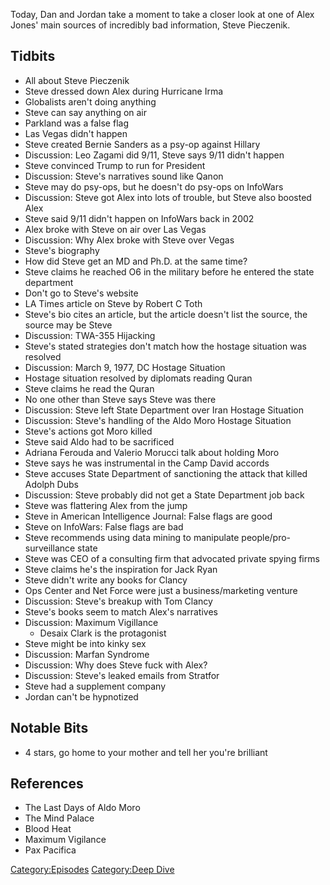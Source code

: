 {{DEFAULTSORT:
    #_EPISODE_0340:All About Steve
}}{{Episode
    | title           = All About Steve
    | caption         = Listen to this episode on [https://knowledgefight.libsyn.com/knowledge-fight-all-about-steve Libsyn] [https://open.spotify.com/episode/5p5qEXLjTsC1cwaeeuStAm Spotify]
    | episodeNumber   = 340
    | length          = 01:59:11
    | airDate         = September 6, 2019
    | episodeType     = [[:Category:Deep Dive|Deep Dive]]
    | appearance      = [[Steve Pieczenik]], [[Leo Zagami]], [[Robert C Toth]], [[Aldo Moro]], [[Adriana Ferouda]], [[Valerio Morucci]], [[Adolph Dubs]], [[Tom Clancy]]
    | previousEpisode = [[339: March 29-April 1, 2013]]
    | nextEpisode     = [[341: September 5, 2019]]
}}

{{Stub}}

Today, Dan and Jordan take a moment to take a closer look at one of Alex Jones' main sources of incredibly bad information, Steve Pieczenik.

==Tidbits==

*All about Steve Pieczenik
*Steve dressed down Alex during Hurricane Irma
*Globalists aren't doing anything
*Steve can say anything on air
*Parkland was a false flag
*Las Vegas didn't happen
*Steve created Bernie Sanders as a psy-op against Hillary
*Discussion: Leo Zagami did 9/11, Steve says 9/11 didn't happen
*Steve convinced Trump to run for President
*Discussion: Steve's narratives sound like Qanon
*Steve may do psy-ops, but he doesn't do psy-ops on InfoWars
*Discussion: Steve got Alex into lots of trouble, but Steve also boosted Alex
*Steve said 9/11 didn't happen on InfoWars back in 2002
*Alex broke with Steve on air over Las Vegas
*Discussion: Why Alex broke with Steve over Vegas
*Steve's biography
*How did Steve get an MD and Ph.D. at the same time?
*Steve claims he reached O6 in the military before he entered the state department
*Don't go to Steve's website
*LA Times article on Steve by Robert C Toth
*Steve's bio cites an article, but the article doesn't list the source, the source may be Steve
*Discussion: TWA-355 Hijacking
*Steve's stated strategies don't match how the hostage situation was resolved
*Discussion: March 9, 1977, DC Hostage Situation
*Hostage situation resolved by diplomats reading Quran
*Steve claims he read the Quran
*No one other than Steve says Steve was there
*Discussion: Steve left State Department over Iran Hostage Situation
*Discussion: Steve's handling of the Aldo Moro Hostage Situation
*Steve's actions got Moro killed
*Steve said Aldo had to be sacrificed
*Adriana Ferouda and Valerio Morucci talk about holding Moro
*Steve says he was instrumental in the Camp David accords
*Steve accuses State Department of sanctioning the attack that killed Adolph Dubs
*Discussion: Steve probably did not get a State Department job back
*Steve was flattering Alex from the jump
*Steve in American Intelligence Journal: False flags are good
*Steve on InfoWars: False flags are bad
*Steve recommends using data mining to manipulate people/pro-surveillance state
*Steve was CEO of a consulting firm that advocated private spying firms
*Steve claims he's the inspiration for Jack Ryan
*Steve didn't write any books for Clancy
*Ops Center and Net Force were just a business/marketing venture
*Discussion: Steve's breakup with Tom Clancy
*Steve's books seem to match Alex's narratives
*Discussion: Maximum Vigillance
**Desaix Clark is the protagonist
*Steve might be into kinky sex
*Discussion: Marfan Syndrome
*Discussion: Why does Steve fuck with Alex?
*Discussion: Steve's leaked emails from Stratfor
*Steve had a supplement company
*Jordan can't be hypnotized

==Notable Bits==

*4 stars, go home to your mother and tell her you're brilliant

==References==

*The Last Days of Aldo Moro
*The Mind Palace
*Blood Heat
*Maximum Vigilance
*Pax Pacifica

[[Category:Episodes]]
[[Category:Deep Dive]]

